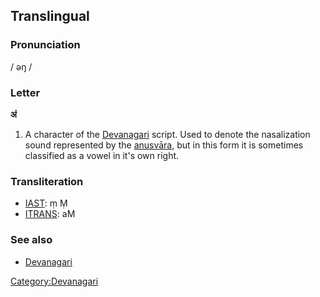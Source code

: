 ==Translingual==

===Pronunciation===
/ əŋ /

===Letter===
'''अं'''

# A character of the [[Devanagari]] script.  Used to denote the nasalization sound represented by the [[anusvāra]], but in this form it is sometimes classified as a vowel in it's own right.

===Transliteration===
{{rfc-header|Transliteration}}
*[[w:IAST|IAST]]: ṃ  Ṃ
*[[w:ITRANS|ITRANS]]: aM

===See also===
* [[w:Devanagari|Devanagari]]

[[Category:Devanagari]]